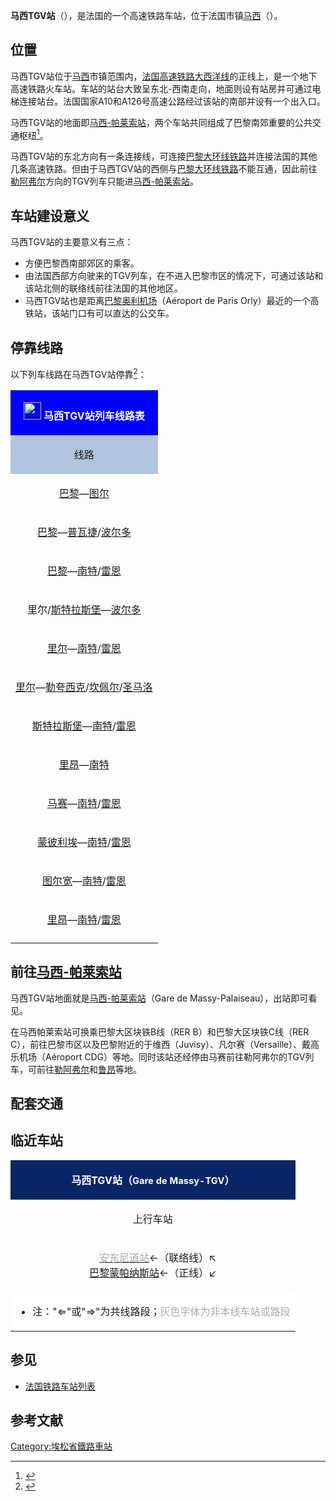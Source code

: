 {{Infobox station
| name          =[[File:Sncf-logo.svg|32x32px]]马西TGV站<br>Gare de Massy-TGV
| type          = [[法国铁路|法国铁路]]
| image = File:Massy gare TGV.jpg
|image_caption = 马西TGV站正门
| address       = {{FRA}}[[埃松省|埃松省]][[马西_(埃松省)|马西]]
| latd          = 48
| latm          = 43
| lats          = 33
| latNS         = N
| longd         = 2
| longm         = 15
| longs         = 41
| longEW        = E
| operator = [[File:Sncf-logo.svg|32x32px]]
| coordinates_display = yes
| iso_region    = FR
| line          = 
* {[[法国高速铁路大西洋线|法国高速铁路大西洋线]] 
| platform      = 2
| tracks        = 2
| elevation = 78米
| opened        = 1991年9月29日
| rebuilt =
| status = 使用中
| closed        = 
| passengers= 约190.6万人次<ref>{{Cite web|url=https://ressources.data.sncf.com/explore/dataset/frequentation-gares/?sort=voyageurs_2014&q=massy|title=Fréquentation en gares|accessdate=2016-11-11|author=SNCF|date=|language=法语|publisher=SNCF Open Data}}</ref>
| pass_year= 2015年
| station_type = 高铁地下车站
| connections = 可步行前往[[马西帕莱索站|马西帕莱索站]]
| route_map =
| map_locator   = 
| note =
}}

'''马西TGV站'''（{{lang-fr|Gare de Massy-TGV}}），是法国的一个高速铁路车站，位于法国市镇[[马西_(埃松省)|马西]]（{{lang-fr|Massy}}）。

==位置==

马西TGV站位于[[马西_(埃松省)|马西]]市镇范围内，[[法国高速铁路大西洋线|法国高速铁路大西洋线]]的正线上，是一个地下高速铁路火车站。车站的站台大致呈东北-西南走向，地面则设有站房并可通过电梯连接站台。法国国家A10和A126号高速公路经过该站的南部并设有一个出入口。

马西TGV站的地面即[[马西-帕莱索站|马西-帕莱索站]]，两个车站共同组成了巴黎南郊重要的公共交通枢纽<ref>{{Cite web|url=http://www.transdev-idf.com/Transports-reseau-les_cars_d'orsay-paris_saclay_006?c=plans|title=Transports-reseau-les_cars_d'orsay-paris_saclay|accessdate=2016-06-05|author=Les Cars d'Orsay|date=|language=法语|publisher=Transdev}}{{Dead link|date=2018年6月 |bot=InternetArchiveBot |fix-attempted=no }}</ref>。

马西TGV站的东北方向有一条连接线，可连接[[巴黎大环线铁路|巴黎大环线铁路]]并连接法国的其他几条高速铁路。但由于马西TGV站的西侧与[[巴黎大环线铁路|巴黎大环线铁路]]不能互通，因此前往[[勒阿弗尔站|勒阿弗尔]]方向的TGV列车只能进[[马西-帕莱索站|马西-帕莱索站]]。

==车站建设意义==

马西TGV站的主要意义有三点：
* 方便巴黎西南部郊区的乘客。
* 由法国西部方向驶来的TGV列车，在不进入巴黎市区的情况下，可通过该站和该站北侧的联络线前往法国的其他地区。
* 马西TGV站也是距离[[巴黎奥利机场|巴黎奥利机场]]（Aéroport de Paris Orly）最近的一个高铁站，该站门口有可以直达的公交车。

== 停靠线路 ==

{{动态列表|最后更新时间：2016年6月5日。本章节内容仅供参考，不排除临时性的变更。欢迎修正和补充}}

以下列车线路在马西TGV站停靠<ref>{{Cite web|url=http://www.sncf.com/fr/gare/horaires/massy-tgv|title=马西TGV站实时列车时刻表|accessdate=2016-06-05|author=SNCF|date=|language=法语|publisher=SNCF|archive-url=https://web.archive.org/web/20160619220318/http://www.sncf.com/fr/gare/horaires/massy-tgv|archive-date=2016-06-19|dead-url=yes}}</ref>：

{| class="wikitable mw-collapsible" 
|colspan="5" style="background:#0000FF" align="center" |[[File:Sncf-logo.svg|28x28px]] <font color=#FFFFFF>'''马西TGV站列车线路表'''</font>
|-
!style="background:#B0C4DE"| 线路
!style="background:#B0C4DE"|车种
!style="background:#B0C4DE"|上一站
!style="background:#B0C4DE"|下一站
!style="background:#B0C4DE"|大致运行频率{{noteTag|name=noteA}}
|-
|[[巴黎蒙帕纳斯站|巴黎]]—[[图尔站|图尔]]
| rowspan="10" align="center" |'''[[TGV|TGV]]'''
|[[巴黎蒙帕纳斯站|巴黎蒙帕纳斯]]{{noteTag|name=noteC}}
|[[旺多姆TGV站|旺多姆TGV]]
|每天6趟左右
|-
|[[巴黎蒙帕纳斯站|巴黎]]—[[普瓦捷站|普瓦捷]]/[[波尔多圣让站|波尔多]]
|[[巴黎蒙帕纳斯站|巴黎蒙帕纳斯]]{{noteTag|name=noteC}}
|[[旺多姆TGV站|旺多姆TGV]]/[[圣皮耶尔德科尔站|圣皮耶尔德科尔]]
|每天3趟左右
|-
|[[巴黎蒙帕纳斯站|巴黎]]—[[南特站|南特]]/[[雷恩站|雷恩]]
|[[巴黎蒙帕纳斯站|巴黎蒙帕纳斯]]{{noteTag|name=noteC}}
|[[勒芒站|勒芒]]
|每天4趟左右
|-
|里尔/[[斯特拉斯堡站|斯特拉斯堡]]—[[波尔多圣让站|波尔多]]
|[[马恩拉瓦莱-谢西站|马恩拉瓦莱-谢西]]
|[[圣皮耶尔德科尔站|圣皮耶尔德科尔]]
|每天4趟左右
|-
|[[里尔欧洲站|里尔]]—[[南特站|南特]]/[[雷恩站|雷恩]]
|[[马恩拉瓦莱-谢西站|马恩拉瓦莱-谢西]]
|[[勒芒站|勒芒]]
|每天3趟左右
|-
|[[里尔欧洲站|里尔]]—[[勒夸西克站|勒夸西克]]/[[坎佩尔站|坎佩尔]]/[[圣马洛站|圣马洛]]
|[[马恩拉瓦莱-谢西站|马恩拉瓦莱-谢西]]
|[[勒芒站|勒芒]]
|每周2趟左右
|-
|[[斯特拉斯堡站|斯特拉斯堡]]—[[南特站|南特]]/[[雷恩站|雷恩]]
|[[马恩拉瓦莱-谢西站|马恩拉瓦莱-谢西]]
|[[勒芒站|勒芒]]
|每天1~2趟
|-
|[[里昂佩拉什站|里昂]]—[[南特站|南特]]
|[[里昂帕尔迪厄站|里昂帕丢]]
|[[圣皮耶尔德科尔站|圣皮耶尔德科尔]]
|每天1趟
|-
|[[马赛圣夏勒站|马赛]]—[[南特站|南特]]/[[雷恩站|雷恩]]
|[[里昂帕尔迪厄站|里昂帕丢]]
|[[圣皮耶尔德科尔站|圣皮耶尔德科尔]]/[[勒芒站|勒芒]]
|每天1~2趟
|-
|[[蒙彼利埃圣罗克站|蒙彼利埃]]—[[南特站|南特]]/[[雷恩站|雷恩]]
|[[里昂帕尔迪厄站|里昂帕丢]]
|[[圣皮耶尔德科尔站|圣皮耶尔德科尔]]/[[勒芒站|勒芒]]
|每天1趟
|-
|[[图尔宽站|图尔宽]]—[[南特站|南特]]/[[雷恩站|雷恩]]
| rowspan="2" align="center" |'''Ouigo'''{{noteTag|name=noteB}}
|[[马恩拉瓦莱-谢西站|马恩拉瓦莱-谢西]]
|[[勒芒站|勒芒]]
|每天1趟
|-
|[[里昂佩拉什站|里昂]]—[[南特站|南特]]/[[雷恩站|雷恩]]
|[[里昂帕尔迪厄站|里昂帕丢]]
|[[勒芒站|勒芒]]
|每周1~2趟
|-
|colspan="5" style="background:#FFFFFF"|{{noteFoot|1=
{{noteTag|name=noteA|1=在本栏中，往返1次为"1趟"；除特别标明外，其数据仅工作日有效，周末及节假日列车数量可能会减少}}
{{noteTag|name=noteB|1=Ouigo列车的车票需要在网上购买，车站内及自动售票机上不出售}}
{{noteTag|name=noteC|1=马西TGV站不出售前往[[巴黎蒙帕纳斯站|巴黎蒙帕纳斯站]]方向的TGV车票，也不支持Navigo通勤卡。由马西TGV站前往巴黎蒙帕纳斯站方向的乘客需通过[[马西帕莱索站|马西帕莱索站]]乘坐[[File:RER.svg|16x16px]][[File:Paris_RER_B_icon.svg|16x16px]]在[[丹佛-罗什洛站|丹佛-罗什洛站]]（Denfert-Rochereau）下车后步行前往。}}
}}
|}

==前往[[马西-帕莱索站|马西-帕莱索站]]==

马西TGV站地面就是[[马西-帕莱索站|马西-帕莱索站]]（Gare de Massy-Palaiseau），出站即可看见。

在马西帕莱索站可换乘巴黎大区块铁B线（RER B）和巴黎大区块铁C线（RER C），前往巴黎市区以及巴黎附近的于维西（Juvisy）、凡尔赛（Versaille）、戴高乐机场（Aéroport CDG）等地。同时该站还经停由马赛前往勒阿弗尔的TGV列车，可前往[[勒阿弗尔|勒阿弗尔]]和[[鲁昂|鲁昂]]等地。

==配套交通==

{{main|马西-帕莱索站}}

==临近车站==

{|class="wikitable mw-collapsible" style="margin: 0 auto; width:62em;"
|colspan="3"  style="background:#082567" align="center"|<font color=#FFFFFF>'''马西TGV站（<span style="font-size:11pt;">Gare de Massy-TGV</span>）'''</font>
|-
!上行车站
!线路
!下行车站
|-
|align="center" |<div style="display:inline-block; text-align:right; vertical-align:middle;">[[安东尼道站|<span style="color:#A9A9A9">安东尼道站</span>]]←（联络线）↖<br>[[巴黎蒙帕纳斯站|巴黎蒙帕纳斯站]]←（正线）↙</div>
|align="center" |'''[[法国高速铁路大西洋线|法国高速铁路大西洋线]]'''
|align="center" |⇒<div style="display:inline-block; text-align:left; vertical-align:middle;">↗[[旺多姆TGV站|旺多姆TGV站]]→（波尔多、图尔方向）<br>↘[[蒙弗尔热努瓦站|<span style="color:#A9A9A9">蒙弗尔热努瓦站</span>]]→……→[[勒芒站|<span style="color:#A9A9A9">勒芒站</span>]]→（南特、雷恩方向）</div>
|-
|colspan="3" style="background:#FFFFFF"|
*注："⇐"或"⇒"为共线路段；<span style="color:#A9A9A9">灰色字体为非本线车站或路段</span>
|}

==参见==

* [[法国铁路车站列表|法国铁路车站列表]]

== 参考文献 ==
{{Reflist}}

{{法国主要火车站列表}}

[[Category:埃松省鐵路車站|Category:埃松省鐵路車站]]